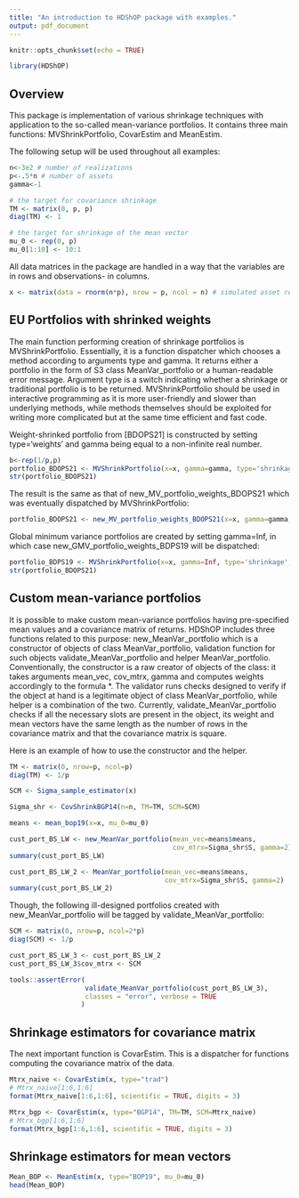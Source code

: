 ```yaml
---
title: "An introduction to HDShOP package with examples."
output: pdf_document
---
```


```r
knitr::opts_chunk$set(echo = TRUE)
```

```r
library(HDShOP)
```

## Overview
This package is implementation of various shrinkage techniques with application to the so-called mean-variance portfolios. It contains three main functions: MVShrinkPortfolio, CovarEstim and MeanEstim. 

The following setup will be used throughout all examples:
```r

n<-3e2 # number of realizations
p<-.5*n # number of assets
gamma<-1

# the target for covariance shrinkage
TM <- matrix(0, p, p) 
diag(TM) <- 1

# the target for shrinkage of the mean vector
mu_0 <- rep(0, p)
mu_0[1:10] <- 10:1
```

All data matrices in the package are handled in a way that the variables are in rows and observations- in columns.
```r
x <- matrix(data = rnorm(n*p), nrow = p, ncol = n) # simulated asset returns
```

## EU Portfolios with shrinked weights
The main function performing creation of shrinkage portfolios is MVShrinkPortfolio. Essentially, it is a function dispatcher which chooses a method according to arguments type and gamma. It returns either a portfolio in the form of S3 class MeanVar_portfolio or a human-readable error message. Argument type is a switch indicating whether a shrinkage or traditional portfolio is to be returned. MVShrinkPortfolio should be used in interactive programming as it is more user-friendly and slower than underlying methods, while methods themselves should be exploited for writing more complicated but at the same time efficient and fast code.


Weight-shrinked portfolio from [BDOPS21] is constructed by setting type='weights' and gamma being equal to a non-infinite real number. 
```r
b<-rep(1/p,p)
portfolio_BDOPS21 <- MVShrinkPortfolio(x=x, gamma=gamma, type='shrinkage', b=b, beta = 0.05)
str(portfolio_BDOPS21)
```

The result is the same as that of new_MV_portfolio_weights_BDOPS21 which was eventually dispatched by MVShrinkPortfolio:
```r
portfolio_BDOPS21 <- new_MV_portfolio_weights_BDOPS21(x=x, gamma=gamma, b=b, beta = 0.05)
```

Global minimum variance portfolios are created by setting gamma=Inf, in which case new_GMV_portfolio_weights_BDPS19	will be dispatched:
```r
portfolio_BDPS19 <- MVShrinkPortfolio(x=x, gamma=Inf, type='shrinkage', b=b, beta = 0.05)
str(portfolio_BDOPS21)
```

## Custom mean-variance portfolios
It is possible to make custom mean-variance portfolios having pre-specified mean values and a covariance matrix of returns.
HDShOP includes three functions related to this purpose: new_MeanVar_portfolio which is a constructor of objects of class MeanVar_portfolio, validation function for such objects validate_MeanVar_portfolio and helper MeanVar_portfolio. Conventionally, the constructor is a raw creator of objects of the class: it takes arguments mean_vec, cov_mtrx, gamma and computes weights accordingly to the formula *. The validator runs checks designed to verify if the object at hand is a legitimate object of class MeanVar_portfolio, while helper is a combination of the two. Currently, validate_MeanVar_portfolio checks if all the necessary slots are present in the object, its weight and mean vectors have the same length as the number of rows in the covariance matrix and that the covariance matrix is square.

Here is an example of how to use the constructor and the helper.
```r
TM <- matrix(0, nrow=p, ncol=p)
diag(TM) <- 1/p

SCM <- Sigma_sample_estimator(x)

Sigma_shr <- CovShrinkBGP14(n=n, TM=TM, SCM=SCM)

means <- mean_bop19(x=x, mu_0=mu_0)

cust_port_BS_LW <- new_MeanVar_portfolio(mean_vec=means$means, 
                                         cov_mtrx=Sigma_shr$S, gamma=2)
summary(cust_port_BS_LW)

cust_port_BS_LW_2 <- MeanVar_portfolio(mean_vec=means$means, 
                                       cov_mtrx=Sigma_shr$S, gamma=2)
summary(cust_port_BS_LW_2)
```

Though, the following ill-designed portfolios created with new_MeanVar_portfolio will be tagged by validate_MeanVar_portfolio:
```r
SCM <- matrix(0, nrow=p, ncol=2*p)
diag(SCM) <- 1/p

cust_port_BS_LW_3 <- cust_port_BS_LW_2
cust_port_BS_LW_3$cov_mtrx <- SCM

tools::assertError(
                   validate_MeanVar_portfolio(cust_port_BS_LW_3),
                   classes = "error", verbose = TRUE
                  )
```





## Shrinkage estimators for covariance matrix
The next important function is CovarEstim. This is a dispatcher for functions computing the covariance matrix of the data.
```r
Mtrx_naive <- CovarEstim(x, type="trad")
# Mtrx_naive[1:6,1:6]
format(Mtrx_naive[1:6,1:6], scientific = TRUE, digits = 3)
```

```r
Mtrx_bgp <- CovarEstim(x, type="BGP14", TM=TM, SCM=Mtrx_naive)
# Mtrx_bgp[1:6,1:6]
format(Mtrx_bgp[1:6,1:6], scientific = TRUE, digits = 3)
```


## Shrinkage estimators for mean vectors

```r
Mean_BOP <- MeanEstim(x, type="BOP19", mu_0=mu_0)
head(Mean_BOP)
```












